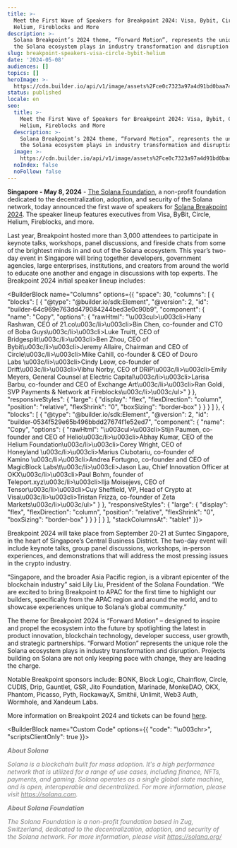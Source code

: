 ```yaml
---
title: >-
  Meet the First Wave of Speakers for Breakpoint 2024: Visa, Bybit, Circle,
  Helium, Fireblocks and More
description: >-
  Solana Breakpoint’s 2024 theme, “Forward Motion”, represents the unique role
  the Solana ecosystem plays in industry transformation and disruption
slug: breakpoint-speakers-visa-circle-bybit-helium
date: '2024-05-08'
audiences: []
topics: []
heroImage: >-
  https://cdn.builder.io/api/v1/image/assets%2Fce0c7323a97a4d91bd0baa7490ec9139%2F28594f0707e840bfbe6090c41176a9f8
status: published
locale: en
seo:
  title: >-
    Meet the First Wave of Speakers for Breakpoint 2024: Visa, Bybit, Circle,
    Helium, Fireblocks and More
  description: >-
    Solana Breakpoint’s 2024 theme, “Forward Motion”, represents the unique role
    the Solana ecosystem plays in industry transformation and disruption
  image: >-
    https://cdn.builder.io/api/v1/image/assets%2Fce0c7323a97a4d91bd0baa7490ec9139%2F28594f0707e840bfbe6090c41176a9f8
  noIndex: false
  noFollow: false
---
```


**Singapore - May 8, 2024** \- [The Solana Foundation](https://solana.org/), a non-profit foundation dedicated to the decentralization, adoption, and security of the Solana network, today announced the first wave of speakers for [Solana Breakpoint 2024](https://solana.com/breakpoint). The speaker lineup features executives from Visa, ByBit, Circle, Helium, Fireblocks, and more.

Last year, Breakpoint hosted more than 3,000 attendees to participate in keynote talks, workshops, panel discussions, and fireside chats from some of the brightest minds in and out of the Solana ecosystem. This year’s two-day event in Singapore will bring together developers, government agencies, large enterprises, institutions, and creators from around the world to educate one another and engage in discussions with top experts. The Breakpoint 2024 initial speaker lineup includes:

<BuilderBlock name="Columns" options={{
  "space": 30,
  "columns": [
    {
      "blocks": [
        {
          "@type": "@builder.io/sdk:Element",
          "@version": 2,
          "id": "builder-64c969e763dd479084244bed3e0c90b9",
          "component": {
            "name": "Copy",
            "options": {
              "rawHtml": "\u003cul>\u003cli>Hany Rashwan, CEO of 21.co\u003c/li>\u003cli>Bin Chen, co-founder and CTO of Boba Guys\u003c/li>\u003cli>Luke Truitt, CEO of Bridgesplit\u003c/li>\u003cli>Ben Zhou, CEO of Bybit\u003c/li>\u003cli>Jeremy Allaire, Chairman and CEO of Circle\u003c/li>\u003cli>Mike Cahill, co-founder &amp; CEO of Douro Labs&nbsp;\u003c/li>\u003cli>Cindy Leow, co-founder of Drift\u003c/li>\u003cli>Vibhu Norby, CEO of DRiP\u003c/li>\u003cli>Emily Meyers, General Counsel at Electric Capital\u003c/li>\u003cli>Larisa Barbu, co-founder and CEO of Exchange Art\u003c/li>\u003cli>Ran Goldi, SVP Payments &amp; Network at Fireblocks\u003c/li>\u003c/ul>"
            }
          },
          "responsiveStyles": {
            "large": {
              "display": "flex",
              "flexDirection": "column",
              "position": "relative",
              "flexShrink": "0",
              "boxSizing": "border-box"
            }
          }
        }
      ]
    },
    {
      "blocks": [
        {
          "@type": "@builder.io/sdk:Element",
          "@version": 2,
          "id": "builder-0534f529e65b496bbdd27674f1e52ed7",
          "component": {
            "name": "Copy",
            "options": {
              "rawHtml": "\u003cul>\u003cli>Stijn Paumen, co-founder and CEO of Helio\u003c/li>\u003cli>Abhay Kumar, CEO of the Helium Foundation\u003c/li>\u003cli>Corey Wright, CEO of Honeyland&nbsp;\u003c/li>\u003cli>Marius Ciubotariu, co-founder of Kamino&nbsp;\u003c/li>\u003cli>Andrea Fortugno, co-founder and CEO of MagicBlock Labs\t\u003c/li>\u003cli>Jason Lau, Chief Innovation Officer at OKX\u003c/li>\u003cli>Paul Bohm, founder of Teleport.xyz\u003c/li>\u003cli>Ilja Moisejevs, CEO of Tensor\u003c/li>\u003cli>Cuy Sheffield, VP, Head of Crypto at Visa\u003c/li>\u003cli>Tristan Frizza, co-founder of Zeta Markets\u003c/li>\u003c/ul>"
            }
          },
          "responsiveStyles": {
            "large": {
              "display": "flex",
              "flexDirection": "column",
              "position": "relative",
              "flexShrink": "0",
              "boxSizing": "border-box"
            }
          }
        }
      ]
    }
  ],
  "stackColumnsAt": "tablet"
}}>

</BuilderBlock>

Breakpoint 2024 will take place from September 20-21 at Suntec Singapore, in the heart of Singapore’s Central Business District. The two-day event will include keynote talks, group panel discussions, workshops, in-person experiences, and demonstrations that will address the most pressing issues in the crypto industry.

“Singapore, and the broader Asia Pacific region, is a vibrant epicenter of the blockchain industry” said Lily Liu, President of the Solana Foundation. “We are excited to bring Breakpoint to APAC for the first time to highlight our builders, specifically from the APAC region and around the world, and to showcase experiences unique to Solana’s global community.”

The theme for Breakpoint 2024 is “Forward Motion” – designed to inspire and propel the ecosystem into the future by spotlighting the latest in product innovation, blockchain technology, developer success, user growth, and strategic partnerships. “Forward Motion” represents the unique role the Solana ecosystem plays in industry transformation and disruption. Projects building on Solana are not only keeping pace with change, they are leading the charge.

Notable Breakpoint sponsors include: BONK, Block Logic, Chainflow, Circle, CUDIS, Drip, Gauntlet, GSR, Jito Foundation, Marinade, MonkeDAO, OKX, Phantom, Picasso, Pyth, RockawayX, Smithii, Unlimit, Web3 Auth, Wormhole, and Xandeum Labs.

More information on Breakpoint 2024 and tickets can be found [here](https://solana.com/breakpoint).

<BuilderBlock name="Custom Code" options={{
  "code": "\u003chr>",
  "scriptsClientOnly": true
}}>

</BuilderBlock>

<p><strong style="color: rgb(127, 127, 127);"><em>About Solana</em></strong></p><p><em style="color: rgb(127, 127, 127);">Solana is a blockchain built for mass adoption. It's a high performance network that is utilized for a range of use cases, including finance, NFTs, payments, and gaming. Solana operates as a single global state machine, and is open, interoperable and decentralized. For more information, please visit </em><a href="https://solana.com" rel="noopener noreferrer" target="_blank" style="color: rgb(127, 127, 127);"><em>https://solana.com</em></a><em style="color: rgb(127, 127, 127);">.</em></p><p><strong style="color: rgb(127, 127, 127);"><em>About Solana Foundation</em></strong></p><p><em style="color: rgb(127, 127, 127);">The Solana Foundation is a non-profit foundation based in Zug, Switzerland, dedicated to the decentralization, adoption, and security of the Solana network. For more information, please visit </em><a href="https://solana.org/" rel="noopener noreferrer" target="_blank" style="color: rgb(127, 127, 127);"><em>https://solana.org/</em></a></p>

